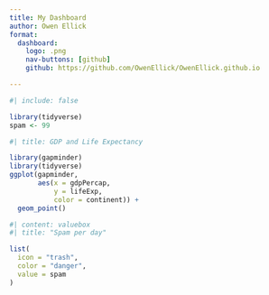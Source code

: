 ```yaml
--- 
title: My Dashboard
author: Owen Ellick
format: 
  dashboard:
    logo: .png
    nav-buttons: [github]
    github: https://github.com/OwenEllick/OwenEllick.github.io

---
```


```r
#| include: false

library(tidyverse)
spam <- 99
```

```r
#| title: GDP and Life Expectancy

library(gapminder)
library(tidyverse)
ggplot(gapminder, 
       aes(x = gdpPercap, 
           y = lifeExp, 
           color = continent)) +
  geom_point()
```

```r
#| content: valuebox
#| title: "Spam per day"

list(
  icon = "trash",
  color = "danger",
  value = spam
)
```


